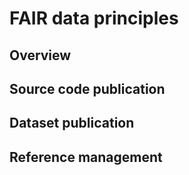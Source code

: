 # FAIR data principles

## Overview



## Source code publication


## Dataset publication


## Reference management



